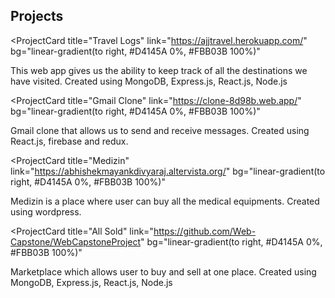 ## Projects

<ProjectCard
  title="Travel Logs"
  link="https://ajjtravel.herokuapp.com/"
  bg="linear-gradient(to right, #D4145A 0%, #FBB03B 100%)"
>
  This web app gives us the ability to keep track of all the destinations we
  have visited. Created using MongoDB, Express.js, React.js, Node.js
</ProjectCard>

<ProjectCard
  title="Gmail Clone"
  link="https://clone-8d98b.web.app/"
  bg="linear-gradient(to right, #D4145A 0%, #FBB03B 100%)"
>
  Gmail clone that allows us to send and receive messages. Created using
  React.js, firebase and redux.
</ProjectCard>

<ProjectCard
  title="Medizin"
  link="https://abhishekmayankdivyaraj.altervista.org/"
  bg="linear-gradient(to right, #D4145A 0%, #FBB03B 100%)"
>
  Medizin is a place where user can buy all the medical equipments. Created
  using wordpress.
</ProjectCard>

<ProjectCard
  title="All Sold"
  link="https://github.com/Web-Capstone/WebCapstoneProject"
  bg="linear-gradient(to right, #D4145A 0%, #FBB03B 100%)"
>
  Marketplace which allows user to buy and sell at one place. Created using
  MongoDB, Express.js, React.js, Node.js
</ProjectCard>
